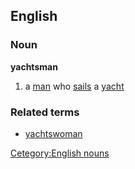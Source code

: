 ==English==
===Noun===
'''yachtsman'''
#a [[man]] who [[sail]]s a [[yacht]]
===Related terms===
*[[yachtswoman]]
[[Cetegory:English nouns]]